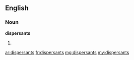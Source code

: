 ==English==

===Noun===
'''dispersants'''

# {{plural of|dispersant}}

[[ar:dispersants]]
[[fr:dispersants]]
[[mg:dispersants]]
[[my:dispersants]]